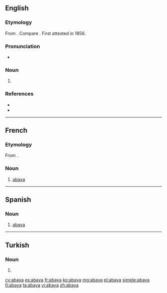 ==English==
{{wikipedia}}

===Etymology===
From {{etyl|ar|en}} {{term|عباية|lang=ar}}. Compare {{term|aba|lang=en}}. First attested in 1856.

===Pronunciation===
* {{a|GenAm}} {{IPA|/əˈbeɪ.jə/|lang=en}}

===Noun===
{{en-noun}}

# {{synonym of|aba|lang=en}}

===References===
* {{R:MW3 1976}}
* {{R:SOED5|page=2}}

----

==French==

===Etymology===
From {{etyl|ar|fr}} {{term|عباية|lang=ar}}.

===Noun===
{{fr-noun|f}}

# [[#English|abaya]]

----

==Spanish==

===Noun===
{{es-noun|f}}

# [[#English|abaya]]

----

==Turkish==

===Noun===
{{head|tr|noun form}}

# {{dative of|aba|lang=tr}}

[[cy:abaya]]
[[es:abaya]]
[[fr:abaya]]
[[ko:abaya]]
[[mg:abaya]]
[[pl:abaya]]
[[simple:abaya]]
[[fi:abaya]]
[[ta:abaya]]
[[vi:abaya]]
[[zh:abaya]]